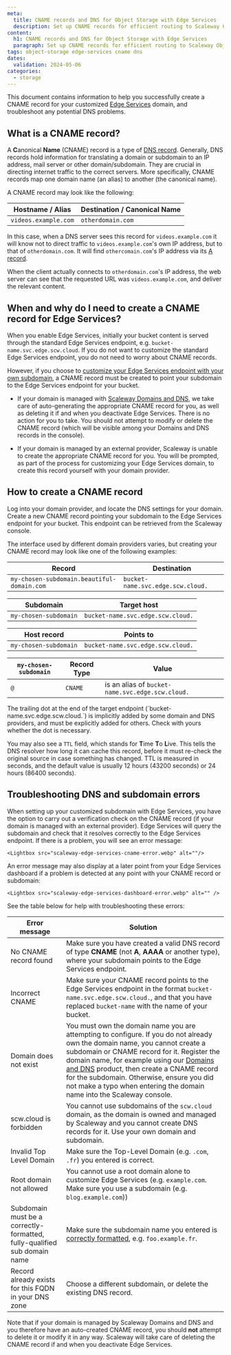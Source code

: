 ```yaml
---
meta:
  title: CNAME records and DNS for Object Storage with Edge Services
  description: Set up CNAME records for efficient routing to Scaleway Object Storage.
content:
  h1: CNAME records and DNS for Object Storage with Edge Services
  paragraph: Set up CNAME records for efficient routing to Scaleway Object Storage.
tags: object-storage edge-services cname dns
dates:
  validation: 2024-05-06
categories: 
  - storage
---
```


This document contains information to help you successfully create a CNAME record for your customized [Edge Services](/storage/object/how-to/get-started-edge-services/) domain, and troubleshoot any potential DNS problems.

## What is a CNAME record?

A **C**anonical **Name** (CNAME) record is a type of [DNS record](/network/domains-and-dns/concepts/#dns-record). Generally, DNS records hold information for translating a domain or subdomain to an IP address, mail server or other domain/subdomain. They are crucial in directing internet traffic to the correct servers. More specifically, CNAME records map one domain name (an alias) to another (the canonical name). 

A CNAME record may look like the following:

| Hostname / Alias           | Destination / Canonical Name  |
|----------------------------|-------------------------------|
| `videos.example.com`       | `otherdomain.com`             |

In this case, when a DNS server sees this record for `videos.example.com` it will know not to direct traffic to `videos.example.com`'s own IP address, but to that of `otherdomain.com`. It will find `othercomain.com`'s IP address via its [A record](/network/domains-and-dns/reference-content/understanding-dns-records/#a-record).

When the client actually connects to `otherdomain.com`'s IP address, the web server can see that the requested URL was `videos.example.com`, and deliver the relevant content.

## When and why do I need to create a CNAME record for Edge Services?

When you enable Edge Services, initially your bucket content is served through the standard Edge Services endpoint, e.g. `bucket-name.svc.edge.scw.cloud`. If you do not want to customize the standard Edge Services endpoint, you do not need to worry about CNAME records.

However, if you choose to [customize your Edge Services endpoint with your own subdomain](/storage/object/how-to/get-started-edge-services/#how-to-configure-a-custom-domain), a CNAME record must be created to point your subdomain to the Edge Services endpoint for your bucket. 

  - If your domain is managed with [Scaleway Domains and DNS](/network/domains-and-dns/quickstart/), we take care of auto-generating the appropriate CNAME record for you, as well as deleting it if and when you deactivate Edge Services. There is no action for you to take. You should not attempt to modify or delete the CNAME record (which will be visible among your Domains and DNS records in the console).
  - If your domain is managed by an external provider, Scaleway is unable to create the appropriate CNAME record for you. You will be prompted, as part of the process for customizing your Edge Services domain, to create this record yourself with your domain provider.

     <Lightbox src="scaleway-edge-services-configure-domain.webp" alt="" />

## How to create a CNAME record

Log into your domain provider, and locate the DNS settings for your domain. Create a new CNAME record pointing your subdomain to the Edge Services endpoint for your bucket. This endpoint can be retrieved from the Scaleway console.

The interface used by different domain providers varies, but creating your CNAME record may look like one of the following examples:

| Record                                     | Destination                              |
|--------------------------------------------|------------------------------------------|
| `my-chosen-subdomain.beautiful-domain.com` | `bucket-name.svc.edge.scw.cloud.`         |

| Subdomain                                  | Target host                                    |
|--------------------------------------------|------------------------------------------------|
| `my-chosen-subdomain`                      | `bucket-name.svc.edge.scw.cloud.`               |

| Host record                                | Points to                                      |
|--------------------------------------------|------------------------------------------------|
| `my-chosen-subdomain`                      | `bucket-name.svc.edge.scw.cloud.`               |

| `my-chosen-subdomain`                      | Record Type     | Value                                          |
|--------------------------------------------|-----------------|------------------------------------------------|
| `@`                                        | `CNAME`         | is an alias of `bucket-name.svc.edge.scw.cloud.`|

<Message type="tip">
The trailing dot at the end of the target endpoint (`bucket-name.svc.edge.scw.cloud.`) is implicitly added by some domain and DNS providers, and must be explicitly added for others. Check with yours whether the dot is necessary.
</Message>

You may also see a `TTL` field, which stands for **T**ime **T**o **L**ive.  This tells the DNS resolver how long it can cache this record, before it must re-check the original source in case something has changed. TTL is measured in seconds, and the default value is usually 12 hours (43200 seconds) or 24 hours (86400 seconds). 

 ## Troubleshooting DNS and subdomain errors

When setting up your customized subdomain with Edge Services, you have the option to carry out a verification check on the CNAME record (if your domain is managed with an external provider). Edge Services will query the subdomain and check that it resolves correctly to the Edge Services endpoint. If there is a problem, you will see an error message: 

    <Lightbox src="scaleway-edge-services-cname-error.webp" alt=""/>

An error message may also display at a later point from your Edge Services dashboard if a problem is detected at any point with your CNAME record or subdomain:

    <Lightbox src="scaleway-edge-services-dashboard-error.webp" alt="" />

See the table below for help with troubleshooting these errors:

| Error message                             | Solution                                                            |
|-------------------------------------------|---------------------------------------------------------------------|
| No CNAME record found                     | Make sure you have created a valid DNS record of type **CNAME** (not **A**, **AAAA** or another type), where your subdomain points to the Edge Services endpoint.  |
| Incorrect CNAME                           | Make sure your CNAME record points to the Edge Services endpoint in the format `bucket-name.svc.edge.scw.cloud.`, and that you have replaced `bucket-name` with the name of your bucket.                                            |
| Domain does not exist                     | You must own the domain name you are attempting to configure. If you do not already own the domain name, you cannot create a subdomain or CNAME record for it. Register the domain name, for example using our [Domains and DNS](/network/domains-and-dns/how-to/register-internal-domain/) product, then create a CNAME record for the subdomain. Otherwise, ensure you did not make a typo when entering the domain name into the Scaleway console.                     |
| scw.cloud is forbidden                    | You cannot use subdomains of the `scw.cloud` domain, as the domain is owned and managed by Scaleway and you cannot create DNS records for it. Use your own domain and subdomain.                   |
| Invalid Top Level Domain                  | Make sure the Top-Level Domain (e.g. `.com`, `.fr`) you entered is correct.                    |
| Root domain not allowed                   | You cannot use a root domain alone to customize Edge Services (e.g. `example.com`. Make sure you use a subdomain (e.g. `blog.example.com`))                   |                                          |
| Subdomain must be a correctly-formatted, fully-qualified sub domain name  | Make sure the subdomain name you entered is [correctly formatted](https://en.wikipedia.org/wiki/Domain_name#Domain_name_syntax/), e.g. `foo.example.fr`.   |
| Record already exists for this FQDN in your DNS zone  | Choose a different subdomain, or delete the existing DNS record.   |

Note that if your domain is managed by Scaleway Domains and DNS and you therefore have an auto-created CNAME record, you should **not** attempt to delete it or modify it in any way. Scaleway will take care of deleting the CNAME record if and when you deactivate Edge Services.
